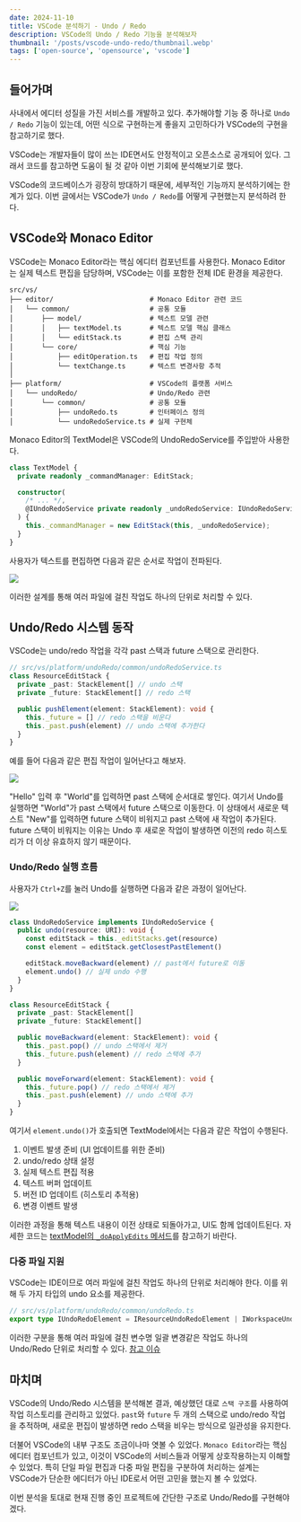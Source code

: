 ```yaml
---
date: 2024-11-10
title: VSCode 분석하기 - Undo / Redo
description: VSCode의 Undo / Redo 기능을 분석해보자
thumbnail: '/posts/vscode-undo-redo/thumbnail.webp'
tags: ['open-source', 'opensource', 'vscode']
---
```


## 들어가며

사내에서 에디터 성질을 가진 서비스를 개발하고 있다. 추가해야할 기능 중 하나로 `Undo / Redo` 기능이 있는데, 어떤 식으로 구현하는게 좋을지 고민하다가 VSCode의 구현을 참고하기로 했다.

VSCode는 개발자들이 많이 쓰는 IDE면서도 안정적이고 오픈소스로 공개되어 있다. 그래서 코드를 참고하면 도움이 될 것 같아 이번 기회에 분석해보기로 했다.

VSCode의 코드베이스가 굉장히 방대하기 때문에, 세부적인 기능까지 분석하기에는 한계가 있다. 이번 글에서는 VSCode가 `Undo / Redo`를 어떻게 구현했는지 분석하려 한다.

## VSCode와 Monaco Editor

VSCode는 Monaco Editor라는 핵심 에디터 컴포넌트를 사용한다. Monaco Editor는 실제 텍스트 편집을 담당하며, VSCode는 이를 포함한 전체 IDE 환경을 제공한다.

```
src/vs/
├── editor/                        # Monaco Editor 관련 코드
│   └── common/                    # 공통 모듈
│       ├── model/                 # 텍스트 모델 관련
│       │   ├── textModel.ts       # 텍스트 모델 핵심 클래스
│       │   └── editStack.ts       # 편집 스택 관리
│       └── core/                  # 핵심 기능
│           ├── editOperation.ts   # 편집 작업 정의
│           └── textChange.ts      # 텍스트 변경사항 추적
│
├── platform/                      # VSCode의 플랫폼 서비스
│   └── undoRedo/                  # Undo/Redo 관련
│       └── common/                # 공통 모듈
│           ├── undoRedo.ts        # 인터페이스 정의
│           └── undoRedoService.ts # 실제 구현체
```

Monaco Editor의 TextModel은 VSCode의 UndoRedoService를 주입받아 사용한다.

```typescript
class TextModel {
  private readonly _commandManager: EditStack;

  constructor(
    /* ... */,
    @IUndoRedoService private readonly _undoRedoService: IUndoRedoService
  ) {
    this._commandManager = new EditStack(this, _undoRedoService);
  }
}
```

사용자가 텍스트를 편집하면 다음과 같은 순서로 작업이 전파된다.

![](/posts/vscode-undo-redo/pushElement.png)

이러한 설계를 통해 여러 파일에 걸친 작업도 하나의 단위로 처리할 수 있다.

## Undo/Redo 시스템 동작

VSCode는 undo/redo 작업을 각각 past 스택과 future 스택으로 관리한다.

```typescript
// src/vs/platform/undoRedo/common/undoRedoService.ts
class ResourceEditStack {
  private _past: StackElement[] // undo 스택
  private _future: StackElement[] // redo 스택

  public pushElement(element: StackElement): void {
    this._future = [] // redo 스택을 비운다
    this._past.push(element) // undo 스택에 추가한다
  }
}
```

예를 들어 다음과 같은 편집 작업이 일어난다고 해보자.

![](/posts/vscode-undo-redo/interaction.png)

"Hello" 입력 후 "World"를 입력하면 past 스택에 순서대로 쌓인다. 여기서 Undo를 실행하면 "World"가 past 스택에서 future 스택으로 이동한다. 이 상태에서 새로운 텍스트 "New"를 입력하면 future 스택이 비워지고 past 스택에 새 작업이 추가된다.
future 스택이 비워지는 이유는 Undo 후 새로운 작업이 발생하면 이전의 redo 히스토리가 더 이상 유효하지 않기 때문이다.

### Undo/Redo 실행 흐름

사용자가 `Ctrl+Z`를 눌러 Undo를 실행하면 다음과 같은 과정이 일어난다.

![](/posts/vscode-undo-redo/process.png)

```typescript
class UndoRedoService implements IUndoRedoService {
  public undo(resource: URI): void {
    const editStack = this._editStacks.get(resource)
    const element = editStack.getClosestPastElement()

    editStack.moveBackward(element) // past에서 future로 이동
    element.undo() // 실제 undo 수행
  }
}

class ResourceEditStack {
  private _past: StackElement[]
  private _future: StackElement[]

  public moveBackward(element: StackElement): void {
    this._past.pop() // undo 스택에서 제거
    this._future.push(element) // redo 스택에 추가
  }

  public moveForward(element: StackElement): void {
    this._future.pop() // redo 스택에서 제거
    this._past.push(element) // undo 스택에 추가
  }
}
```

여기서 `element.undo()`가 호출되면 TextModel에서는 다음과 같은 작업이 수행된다.

1. 이벤트 발생 준비 (UI 업데이트를 위한 준비)
2. undo/redo 상태 설정
3. 실제 텍스트 편집 적용
4. 텍스트 버퍼 업데이트
5. 버전 ID 업데이트 (히스토리 추적용)
6. 변경 이벤트 발생

이러한 과정을 통해 텍스트 내용이 이전 상태로 되돌아가고, UI도 함께 업데이트된다.
자세한 코드는 [textModel의 `_doApplyEdits` 메서드](https://github.com/microsoft/vscode/blob/main/src/vs/editor/common/model/textModel.ts#L1430)를 참고하기 바란다.

### 다중 파일 지원

VSCode는 IDE이므로 여러 파일에 걸친 작업도 하나의 단위로 처리해야 한다. 이를 위해 두 가지 타입의 undo 요소를 제공한다.

```typescript
// src/vs/platform/undoRedo/common/undoRedo.ts
export type IUndoRedoElement = IResourceUndoRedoElement | IWorkspaceUndoRedoElement
```

이러한 구분을 통해 여러 파일에 걸친 변수명 일괄 변경같은 작업도 하나의 Undo/Redo 단위로 처리할 수 있다. [참고 이슈](https://github.com/microsoft/vscode/issues/638)

## 마치며

VSCode의 Undo/Redo 시스템을 분석해본 결과, 예상했던 대로 `스택 구조`를 사용하여 작업 히스토리를 관리하고 있었다. `past`와 `future` 두 개의 스택으로 undo/redo 작업을 추적하며, 새로운 편집이 발생하면 redo 스택을 비우는 방식으로 일관성을 유지한다.

더불어 VSCode의 내부 구조도 조금이나마 엿볼 수 있었다. `Monaco Editor`라는 핵심 에디터 컴포넌트가 있고, 이것이 VSCode의 서비스들과 어떻게 상호작용하는지 이해할 수 있었다. 특히 단일 파일 편집과 다중 파일 편집을 구분하여 처리하는 설계는 VSCode가 단순한 에디터가 아닌 IDE로서 어떤 고민을 했는지 볼 수 있었다.

이번 분석을 토대로 현재 진행 중인 프로젝트에 간단한 구조로 Undo/Redo를 구현해야겠다.
